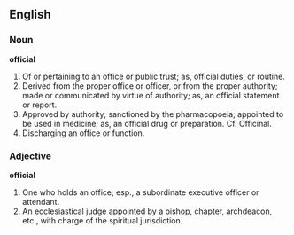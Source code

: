 ==English==

===Noun===

'''official'''

#Of or pertaining to an office or public trust; as, official duties, or routine.
#Derived from the proper office or officer, or from the proper authority; made or communicated by virtue of authority; as, an official statement or report.
#Approved by authority; sanctioned by the pharmacopoeia; appointed to be used in medicine; as, an official drug or preparation.  Cf. Officinal.
#Discharging an office or function.

===Adjective===

'''official'''

#One who holds an office; esp., a subordinate executive officer or attendant.
#An ecclesiastical judge appointed by a bishop, chapter, archdeacon, etc., with charge of the spiritual jurisdiction.